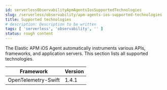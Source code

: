 ```yaml
---
id: serverlessObservabilityApmAgentsIosSupportedTechnologies
slug: /serverless/observability/apm-agents-ios-supported-technologies
title: Supported technologies
# description: Description to be written
tags: [ 'serverless', 'observability', '' ]
status: rough content
---
```



<RoughContent />

<div id="supported-technologies"></div>

The Elastic APM iOS Agent automatically instruments various APIs, frameworks, and application servers. This section lists all supported technologies.

| Framework | Version |
|---|---|
| OpenTelemetry-Swift | 1.4.1 |
